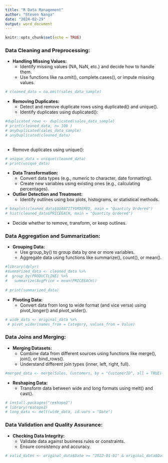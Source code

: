 ---
title: "R Data Management"
author: "Steven Nanga"
date: "2024-02-29"
output: word_document
---

```{r setup, include=FALSE}
knitr::opts_chunk$set(echo = TRUE)
```

### Data Cleaning and Preprocessing:
- **Handling Missing Values:**
  - Identify missing values (NA, NaN, etc.) and decide how to handle them.
  - Use functions like na.omit(), complete.cases(), or impute missing values.
  
```{r}
# cleaned_data = na.omit(sales_data_sample)

```
  
- **Removing Duplicates:**
  - Detect and remove duplicate rows using duplicated() and unique().  
  - Identify duplicates using duplicated():
  
```{r}
#duplicated_rows <- duplicated(sales_data_sample)
# print(cleaned_data, n= 100 )
# anyDuplicated(sales_data_sample)
# anyDuplicated(cleaned_data)
 

```
  
  - Remove duplicates using unique():
  
```{r}
# unique_data = unique(cleaned_data)
# print(unique_data)

```
 
- **Data Transformation:**
  - Convert data types (e.g., numeric to character, date formatting).
  - Create new variables using existing ones (e.g., calculating percentages). 
  
- **Outlier Detection and Treatment:**
  - Identify outlines using box plots, histograms, or statistical methods.
  
```{r}
# boxplot(cleaned_data$QUANTITYORDERED, main = "Quantity Ordered")
# hist(cleaned_data$PRICEEACH, main = "Quantity Ordered")

```
  - Decide whether to remove, transform, or keep outlines. 

### Data Aggregation and Summarization:
- **Grouping Data:**
  - Use group_by() to group data by one or more variables.
  - Aggregate data using functions like summarize(), count(), or mean().
  
```{r}
#library(dplyr)
#summarized_data <- cleaned_data %>%
#  group_by(PRODUCTLINE) %>%
#   summarize(AvgPrice = mean(PRICEEACH))
 
# print(summarized_data)

```
  
- **Pivoting Data:**
  - Convert data from long to wide format (and vice versa) using pivot_longer() and pivot_wider(). 
  
```{r}
# wide_data <- original_data %>%
 # pivot_wider(names_from = Category, values_from = Value)

```
  
### Data Joins and Merging:
- **Merging Datasets:**
  - Combine data from different sources using functions like merge(), join(), or   bind_rows().
  - Understand different join types (inner, left, right, full).
  
```{r}
#merged_data <- merge(Sales, Customers, by = "CustomerID", all = TRUE)

```
- **Reshaping Data:**
  - Transform data between wide and long formats using melt() and cast().
  
```{r}
# install.packages("reshape2")
# library(reshape2)
# long_data <- melt(wide_data, id.vars = "Date")

```
  
### Data Validation and Quality Assurance:
- **Checking Data Integrity:**
  - Validate data against business rules or constraints.
  - Ensure consistency and accuracy.
  
```{r}
# valid_dates <- original_data$Date >= "2022-01-01" & original_data$Date <= "2022-12-31"

```
  
  